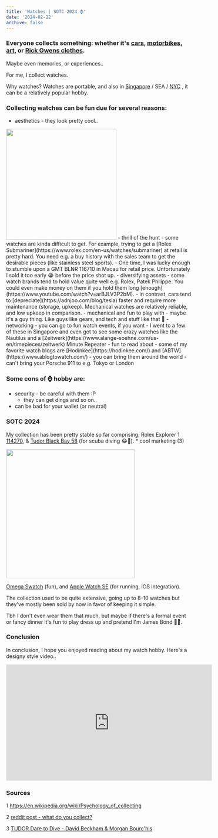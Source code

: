 ```yaml
---
title: 'Watches | SOTC 2024 ⌚️'
date: '2024-02-22'
archive: false
---
```


### Everyone collects something: whether it's [cars](https://www.youtube.com/@jaylenosgarage), [motorbikes](https://www.youtube.com/watch?app=desktop&v=O4iGNXsqghs), [art](https://www.artelier.com/post/the-15-most-interesting-private-art-collections-from-around-the-world), or [Rick Owens clothes](https://www.youtube.com/watch?v=SeNVb5BEQ3s).

Maybe even memories, or experiences..

For me, I collect watches. 

Why watches? Watches are portable, and also in [Singapore](https://www.nytimes.com/2023/07/23/fashion/singapore-watches-collectors.html) / SEA / [NYC](https://revolutionwatch.com/nyc-watch-guy-the-serious-watch-collector-who-doesnt-take-it-seriously-tcp/) , it can be a relatively popular hobby.

### Collecting watches can be fun due for several reasons:

- aesthetics - they look pretty cool..

<img src='https://www.europeanwatch.com/blog/wp-content/uploads/2020/04/Hero-FP-Journe-Chronometre-Bleu.jpg' width='300' />
- thrill of the hunt - some watches are kinda difficult to get. For example, trying to get a [Rolex Submariner](https://www.rolex.com/en-us/watches/submariner) at retail is pretty hard.
You need e.g. a buy history with the sales team to get the desirable pieces (like stainless steel sports). 
  - One time, I was lucky enough to stumble upon a GMT BLNR 116710 in Macau for retail price. Unfortunately I sold it too early 😭 before the price shot up.
- diversifying assets - some watch brands tend to hold value quite well e.g. Rolex, Patek Philippe. You could even make money on them
if you hold them long [enough](https://www.youtube.com/watch?v=arBJLV3P2bM).
  - in contrast, cars tend to [depreciate](https://adnjoo.com/blog/tesla) faster and require more maintenance (storage, upkeep). Mechanical watches are relatively
    reliable, and low upkeep in comparison.
- mechanical and fun to play with - maybe it's a guy thing. Like guys like gears, and tech and stuff like that 🤣
- networking - you can go to fun watch events, if you want
  - I went to a few of these in Singapore and even got to see some crazy watches like the Nautilus and a [Zeitwerk](https://www.alange-soehne.com/us-en/timepieces/zeitwerk) Minute Repeater 
- fun to read about - some of my favorite watch blogs are [Hodinkee](https://hodinkee.com/) and [ABTW](https://www.ablogtowatch.com/)
- you can bring them around the world - can't bring your Porsche 911 to e.g. Tokyo or London

### Some cons of ⌚️ hobby are:
- security - be careful with them :P
  - they can get dings and so on..
- can be bad for your wallet (or neutral)

### SOTC 2024

My collection has been pretty stable so far comprising: Rolex Explorer 1 [114270](https://www.fratellowatches.com/exploring-evergreens-the-rolex-explorer-ref-114270/), & [Tudor Black Bay 58]() (for scuba diving 😂🤿). \* cool marketing (3)

<img src='/images/2024/sotc-bb58.png' width='350' class='rounded-xl' />

[Omega Swatch](https://www.swatch.com/en-us/bioceramic-moonswatch.html) (fun), and [Apple Watch SE](https://www.apple.com/apple-watch-se/) (for running, iOS integration).

The collection used to be quite extensive, going up to 8-10 watches but they've mostly been sold by now in favor of keeping it simple.

Tbh I don't even wear them that much, but maybe if there's a formal event or fancy dinner it's fun to play dress up and pretend I'm James Bond 🕵️‍♂️.

### Conclusion

In conclusion, I hope you enjoyed reading about my watch hobby. Here's a designy style video..

<iframe width="560" height="315" src="https://www.youtube.com/embed/w3VV_qlb0Hs?si=AdAaSN8mroRS_dBg" title="YouTube video player" frameborder="0" allow="accelerometer; autoplay; clipboard-write; encrypted-media; gyroscope; picture-in-picture; web-share" referrerpolicy="strict-origin-when-cross-origin" allowfullscreen></iframe>


### Sources

1 https://en.wikipedia.org/wiki/Psychology_of_collecting

2 [reddit post - what do you collect?](https://www.reddit.com/r/AskReddit/comments/tp0kqg/people_of_reddit_what_do_you_collect/)

3 [TUDOR Dare to Dive - David Beckham & Morgan Bourc'his](https://www.youtube.com/watch?v=yt3MFGJw9cs&pp=ygUMZGl2aW5nIHR1ZG9y) 
